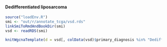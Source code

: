 #### Dedifferentiated liposarcoma

```r
source("loadEnv.R")
smi <- "out/r/annotate_tcga/vsd.rds"
linkSmiToRmdAndBookDir(smi)
vsd <- readRDS(smi)

knitWgcnaTemplate(d = vsd[, colData(vsd)$primary_diagnosis %in% "Dedifferentiated liposarcoma"])
```
